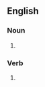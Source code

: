 ==English==

===Noun===
{{head|en|noun plural form}}

# {{plural of|thump|lang=en}}

===Verb===
{{head|en|verb form}}

# {{en-third-person singular of|thump}}